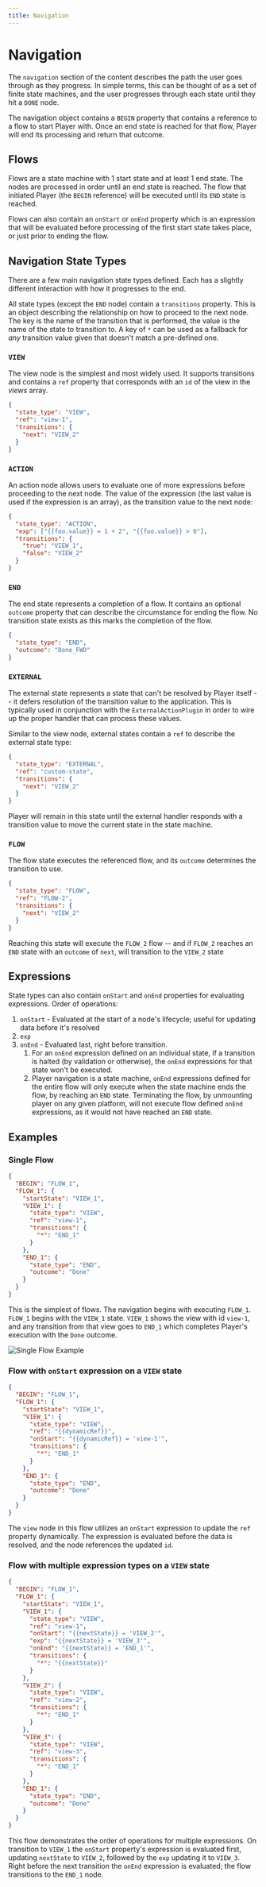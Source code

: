 ```yaml
---
title: Navigation
---
```


# Navigation

The `navigation` section of the content describes the path the user goes through as they progress. In simple terms, this can be thought of as a set of finite state machines, and the user progresses through each state until they hit a `DONE` node.

The navigation object contains a `BEGIN` property that contains a reference to a flow to start Player with. Once an end state is reached for that flow, Player will end its processing and return that outcome.

## Flows

Flows are a state machine with 1 start state and at least 1 end state. The nodes are processed in order until an end state is reached. The flow that initiated Player (the `BEGIN` reference) will be executed until its `END` state is reached.

Flows can also contain an `onStart` or `onEnd` property which is an expression that will be evaluated before processing of the first start state takes place, or just prior to ending the flow.

## Navigation State Types

There are a few main navigation state types defined. Each has a slightly different interaction with how it progresses to the end.

All state types (except the `END` node) contain a `transitions` property. This is an object describing the relationship on how to proceed to the next node. The key is the name of the transition that is performed, the value is the name of the state to transition to. A key of `*` can be used as a fallback for _any_ transition value given that doesn't match a pre-defined one.

### `VIEW`

The view node is the simplest and most widely used. It supports transitions and contains a `ref` property that corresponds with an `id` of the view in the _views_ array.

```json
{
  "state_type": "VIEW",
  "ref": "view-1",
  "transitions": {
    "next": "VIEW_2"
  }
}
```

### `ACTION`

An action node allows users to evaluate one of more expressions before proceeding to the next node. The value of the expression (the last value is used if the expression is an array), as the transition value to the next node:

```json
{
  "state_type": "ACTION",
  "exp": ["{{foo.value}} = 1 + 2", "{{foo.value}} > 0"],
  "transitions": {
    "true": "VIEW_1",
    "false": "VIEW_2"
  }
}
```

### `END`

The end state represents a completion of a flow. It contains an optional `outcome` property that can describe the circumstance for ending the flow. No transition state exists as this marks the completion of the flow.

```json
{
  "state_type": "END",
  "outcome": "Done_FWD"
}
```

### `EXTERNAL`

The external state represents a state that can't be resolved by Player itself -- it defers resolution of the transition value to the application. This is typically used in conjunction with the `ExternalActionPlugin` in order to wire up the proper handler that can process these values.

Similar to the view node, external states contain a `ref` to describe the external state type:

```json
{
  "state_type": "EXTERNAL",
  "ref": "custom-state",
  "transitions": {
    "next": "VIEW_2"
  }
}
```

Player will remain in this state until the external handler responds with a transition value to move the current state in the state machine.

### `FLOW`

The flow state executes the referenced flow, and its `outcome` determines the transition to use.

```json
{
  "state_type": "FLOW",
  "ref": "FLOW-2",
  "transitions": {
    "next": "VIEW_2"
  }
}
```

Reaching this state will execute the `FLOW_2` flow -- and if `FLOW_2` reaches an `END` state with an `outcome` of `next`, will transition to the `VIEW_2` state

## Expressions

State types can also contain `onStart` and `onEnd` properties for evaluating expressions. Order of operations:

1. `onStart` - Evaluated at the start of a node's lifecycle; useful for updating data before it's resolved
2. `exp`
3. `onEnd` - Evaluated last, right before transition. 
    1. For an `onEnd` expression defined on an individual state, if a transition is halted (by validation or otherwise), the `onEnd` expressions for that state won't be executed.
    1. Player navigation is a state machine, `onEnd` expressions defined for the entire flow will only execute when the state machine ends the flow, by reaching an `END` state. Terminating the flow, by unmounting player on any given platform, will not execute flow defined `onEnd` expressions, as it would not have reached an `END` state.

## Examples

### Single Flow

```json
{
  "BEGIN": "FLOW_1",
  "FLOW_1": {
    "startState": "VIEW_1",
    "VIEW_1": {
      "state_type": "VIEW",
      "ref": "view-1",
      "transitions": {
        "*": "END_1"
      }
    },
    "END_1": {
      "state_type": "END",
      "outcome": "Done"
    }
  }
}
```

This is the simplest of flows. The navigation begins with executing `FLOW_1`. `FLOW_1` begins with the `VIEW_1` state. `VIEW_1` shows the view with id `view-1`, and any transition from that view goes to `END_1` which completes Player's execution with the `Done` outcome.

![Single Flow Example](/simple-flow.png?darkModeInvert)

### Flow with `onStart` expression on a `VIEW` state

```json
{
  "BEGIN": "FLOW_1",
  "FLOW_1": {
    "startState": "VIEW_1",
    "VIEW_1": {
      "state_type": "VIEW",
      "ref": "{{dynamicRef}}",
      "onStart": "{{dynamicRef}} = 'view-1'",
      "transitions": {
        "*": "END_1"
      }
    },
    "END_1": {
      "state_type": "END",
      "outcome": "Done"
    }
  }
}
```

The `view` node in this flow utilizes an `onStart` expression to update the `ref` property dynamically. The expression is evaluated before the data is resolved, and the node references the updated `id`.

### Flow with multiple expression types on a `VIEW` state

```json
{
  "BEGIN": "FLOW_1",
  "FLOW_1": {
    "startState": "VIEW_1",
    "VIEW_1": {
      "state_type": "VIEW",
      "ref": "view-1",
      "onStart": "{{nextState}} = 'VIEW_2'",
      "exp": "{{nextState}} = 'VIEW_3'",
      "onEnd": "{{nextState}} = 'END_1'",
      "transitions": {
        "*": "{{nextState}}"
      }
    },
    "VIEW_2": {
      "state_type": "VIEW",
      "ref": "view-2",
      "transitions": {
        "*": "END_1"
      }
    },
    "VIEW_3": {
      "state_type": "VIEW",
      "ref": "view-3",
      "transitions": {
        "*": "END_1"
      }
    },
    "END_1": {
      "state_type": "END",
      "outcome": "Done"
    }
  }
}
```

This flow demonstrates the order of operations for multiple expressions. On transition to `VIEW_1` the `onStart` property's expression is evaluated first, updating `nextState` to `VIEW_2`, followed by the `exp` updating it to `VIEW_3`. Right before the next transition the `onEnd` expression is evaluated; the flow transitions to the `END_1` node.
